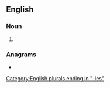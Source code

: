==English==

===Noun===
{{head|en|noun form}}

# {{plural of|en|parity}}

===Anagrams===
* {{anagrams|en|a=aeiiprst|parisite}}

[[Category:English plurals ending in "-ies"]]